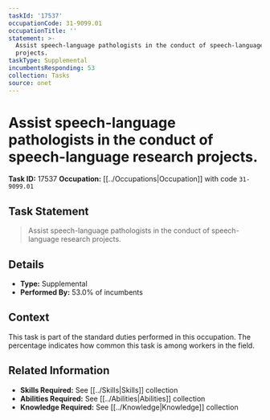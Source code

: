 ```yaml
---
taskId: '17537'
occupationCode: 31-9099.01
occupationTitle: ''
statement: >-
  Assist speech-language pathologists in the conduct of speech-language research
  projects.
taskType: Supplemental
incumbentsResponding: 53
collection: Tasks
source: onet
---
```

# Assist speech-language pathologists in the conduct of speech-language research projects.

**Task ID:** 17537
**Occupation:** [[../Occupations|Occupation]] with code `31-9099.01`

## Task Statement

> Assist speech-language pathologists in the conduct of speech-language research projects.

## Details

- **Type:** Supplemental
- **Performed By:** 53.0% of incumbents

## Context

This task is part of the standard duties performed in this occupation. The percentage indicates how common this task is among workers in the field.

## Related Information

- **Skills Required:** See [[../Skills|Skills]] collection
- **Abilities Required:** See [[../Abilities|Abilities]] collection
- **Knowledge Required:** See [[../Knowledge|Knowledge]] collection

